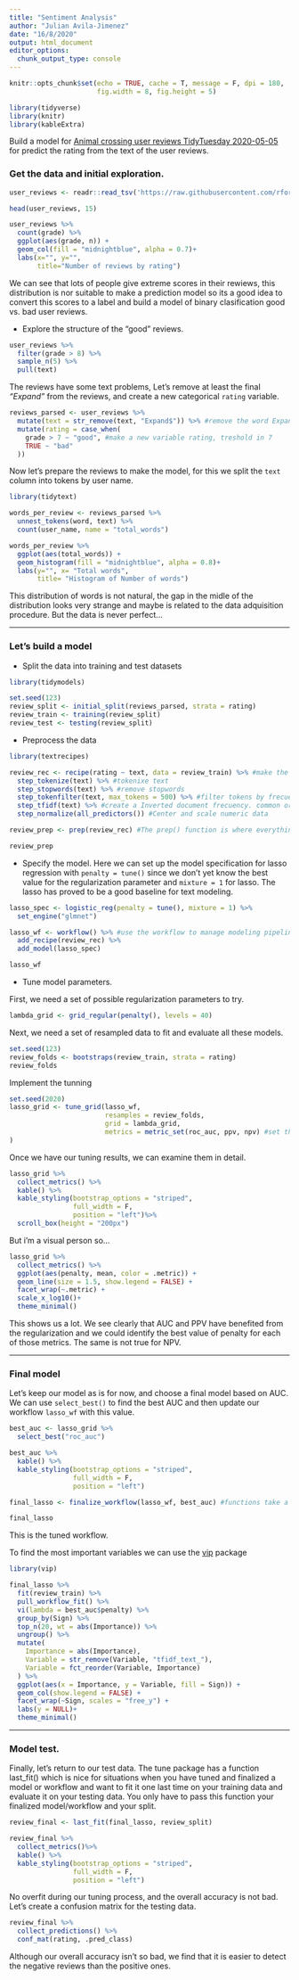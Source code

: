 ```yaml
---
title: "Sentiment Analysis"
author: "Julian Avila-Jimenez"
date: "16/8/2020"
output: html_document
editor_options: 
  chunk_output_type: console
---
```


```r
knitr::opts_chunk$set(echo = TRUE, cache = T, message = F, dpi = 180,
                      fig.width = 8, fig.height = 5)

library(tidyverse)
library(knitr)
library(kableExtra)
```

Build a model for [Animal crossing user reviews TidyTuesday 2020-05-05](https://github.com/rfordatascience/tidytuesday/blob/master/data/2020/2020-05-05/readme.md) for predict the rating from the text of the user reviews.



### Get the data and initial exploration.

```r
user_reviews <- readr::read_tsv('https://raw.githubusercontent.com/rfordatascience/tidytuesday/master/data/2020/2020-05-05/user_reviews.tsv')

head(user_reviews, 15)

user_reviews %>%
  count(grade) %>%
  ggplot(aes(grade, n)) +
  geom_col(fill = "midnightblue", alpha = 0.7)+
  labs(x="", y="",
       title="Number of reviews by rating")

```

We can see that lots of people give extreme scores in their rewiews, this distribution is nor suitable to make a prediction model so its a good idea to convert this scores to a label and build a model of binary clasification good vs. bad user reviews.

- Explore the structure of the "good" reviews.

```r
user_reviews %>%
  filter(grade > 8) %>%
  sample_n(5) %>%
  pull(text)

```

The reviews have some text problems, Let’s remove at least the final *"Expand"* from the reviews, and create a new categorical `rating` variable.

```r
reviews_parsed <- user_reviews %>%
  mutate(text = str_remove(text, "Expand$")) %>% #remove the word Expand
  mutate(rating = case_when(
    grade > 7 ~ "good", #make a new variable rating, treshold in 7
    TRUE ~ "bad"
  ))
```

Now let's prepare the reviews to make the model, for this we split the `text` column into tokens by user name.

```r
library(tidytext)

words_per_review <- reviews_parsed %>%
  unnest_tokens(word, text) %>%
  count(user_name, name = "total_words")

words_per_review %>%
  ggplot(aes(total_words)) +
  geom_histogram(fill = "midnightblue", alpha = 0.8)+
  labs(y="", x= "Total words",
       title= "Histogram of Number of words")
```

This distribution of words is not natural, the gap in the midle of the distribution looks very strange and maybe is related to the data adquisition procedure. But the data is never perfect...

---

### Let's build a model

- Split the data into training and test datasets
```r
library(tidymodels)

set.seed(123)
review_split <- initial_split(reviews_parsed, strata = rating)
review_train <- training(review_split)
review_test <- testing(review_split)
```

- Preprocess the data

```r
library(textrecipes)

review_rec <- recipe(rating ~ text, data = review_train) %>% #make the recipe
  step_tokenize(text) %>% #tokenixe text 
  step_stopwords(text) %>% #remove stopwords
  step_tokenfilter(text, max_tokens = 500) %>% #filter tokens by frecuency, keep the top 500 most-used tokens
  step_tfidf(text) %>% #create a Inverted document frecuency. common or rare the word is across all the observations
  step_normalize(all_predictors()) #Center and scale numeric data

review_prep <- prep(review_rec) #The prep() function is where everything gets evaluated

review_prep
```

- Specify the model. Here we can set up the model specification for lasso regression with `penalty = tune()` since we don’t yet know the best value for the regularization parameter and `mixture = 1` for lasso. The lasso has proved to be a good baseline for text modeling.

```r
lasso_spec <- logistic_reg(penalty = tune(), mixture = 1) %>%
  set_engine("glmnet")

lasso_wf <- workflow() %>% #use the workflow to manage modeling pipelines more easily
  add_recipe(review_rec) %>%
  add_model(lasso_spec)

lasso_wf
```

- Tune model parameters.
     
First, we need a set of possible regularization parameters to try.
```r
lambda_grid <- grid_regular(penalty(), levels = 40) 
```

Next, we need a set of resampled data to fit and evaluate all these models.
```r
set.seed(123)
review_folds <- bootstraps(review_train, strata = rating)
review_folds
```

Implement the tunning
```r

set.seed(2020)
lasso_grid <- tune_grid(lasso_wf,
                        resamples = review_folds,
                        grid = lambda_grid,
                        metrics = metric_set(roc_auc, ppv, npv) #set the metrics to compute
)
```

Once we have our tuning results, we can examine them in detail.

```r

lasso_grid %>%
  collect_metrics() %>% 
  kable() %>% 
  kable_styling(bootstrap_options = "striped", 
                full_width = F, 
                position = "left")%>%
  scroll_box(height = "200px")
```


But i'm a visual person so...

```r
lasso_grid %>%
  collect_metrics() %>%
  ggplot(aes(penalty, mean, color = .metric)) +
  geom_line(size = 1.5, show.legend = FALSE) +
  facet_wrap(~.metric) +
  scale_x_log10()+
  theme_minimal()
```

This shows us a lot. We see clearly that AUC and PPV have benefited from the regularization and we could identify the best value of penalty for each of those metrics. The same is not true for NPV.

---

### Final model

Let’s keep our model as is for now, and choose a final model based on AUC. We can use `select_best()` to find the best AUC and then update our workflow `lasso_wf` with this value.

```r
best_auc <- lasso_grid %>%
  select_best("roc_auc")

best_auc %>% 
  kable() %>% 
  kable_styling(bootstrap_options = "striped", 
                full_width = F, 
                position = "left")

final_lasso <- finalize_workflow(lasso_wf, best_auc) #functions take a list or tibble of tuning parameter values and update objects with those values

final_lasso
```

This is the tuned workflow.

To find the most important variables we can use the [vip](https://koalaverse.github.io/vip/) package

```r
library(vip)

final_lasso %>% 
  fit(review_train) %>%
  pull_workflow_fit() %>%
  vi(lambda = best_auc$penalty) %>%
  group_by(Sign) %>%
  top_n(20, wt = abs(Importance)) %>%
  ungroup() %>%
  mutate(
    Importance = abs(Importance),
    Variable = str_remove(Variable, "tfidf_text_"),
    Variable = fct_reorder(Variable, Importance)
  ) %>%
  ggplot(aes(x = Importance, y = Variable, fill = Sign)) +
  geom_col(show.legend = FALSE) +
  facet_wrap(~Sign, scales = "free_y") +
  labs(y = NULL)+
  theme_minimal()
```

---

### Model test.

Finally, let’s return to our test data. The tune package has a function last_fit() which is nice for situations when you have tuned and finalized a model or workflow and want to fit it one last time on your training data and evaluate it on your testing data. You only have to pass this function your finalized model/workflow and your split.

```r
review_final <- last_fit(final_lasso, review_split)

review_final %>%
  collect_metrics()%>% 
  kable() %>% 
  kable_styling(bootstrap_options = "striped", 
                full_width = F, 
                position = "left")
```

No overfit during our tuning process, and the overall accuracy is not bad. Let’s create a confusion matrix for the testing data.

```r

review_final %>%
  collect_predictions() %>%
  conf_mat(rating, .pred_class)
```
Although our overall accuracy isn’t so bad, we find that it is easier to detect the negative reviews than the positive ones.
